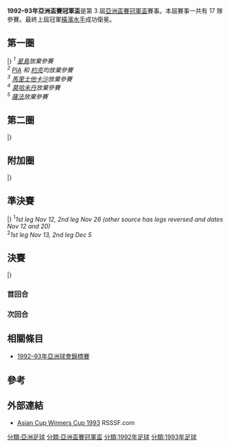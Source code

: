 {{Infobox 國際足球賽事賽季
| tourney_name          = 亞洲盃賽冠軍盃
| year                  = 1992–93
| other_titles          = 1992–93 Asian Cup Winners' Cup
| image                 = 
| size                  = 
| caption               = 
| edition               = 3
| defending_champ_other = 
| dates                 = 1992年–1993年4月16日
| num_teams             = 17 隊
| associations          = 17
| champion_other        = {{flagicon|JPN}} [[橫濱水手|橫濱水手]]
| count                 = 2
| second_other          = {{flagicon|IRN}} [[柏斯波利斯足球俱樂部|柏斯波利斯]]
| matches               = 20
| goals                 = 43
| attendance            = 
| top_scorer            = 
| player                = 
| prevseason            = [[1991–92年亞洲盃賽冠軍盃|1991–92]]
| nextseason            = [[1993–94年亞洲盃賽冠軍盃|1993–94]]
}}
'''1992–93年亞洲盃賽冠軍盃'''是第 3 屆[[亞洲盃賽冠軍盃|亞洲盃賽冠軍盃]]賽事。本屆賽事一共有 17 隊參賽。最終上屆冠軍[[橫濱水手|橫濱水手]]成功衛冕。

== 第一圈 ==
{{TwoLegStart}}
{{TwoLegResult|'''[[邦唐足球會|普克加爾天]]'''|IDN|(w/o) <sup>1</sup>|[[星島體育會|星島]]|HKG|||var2=colonial}}
{{TwoLegResult|[[PIA足球會|PIA]]|PAK|(w/o) <sup>2</sup>|[[約克體育會|約克]]|SRI||}}
{{TwoLegResult|'''[[峴港SHB足球俱樂部|峴港]]'''|VIE|(w/o) <sup>3</sup>|[[馬里士他卡沙足球會|馬里士他卡沙]]|SIN||}}
{{TwoLegResult|'''[[艾阿拉比體育會_(科威特)|阿拉比]]'''|KUW|1–0|[[阿赫利體育俱樂部_(多哈)|艾舍利]]|QAT|0–0|1–0}}
{{TwoLegResult|[[阿爾連姆沙體育會|阿爾連姆沙]]|JOR|4–7|'''[[賓尼耶斯體育會|賓尼耶斯]]'''|UAE|3–2|1–5}}
{{TwoLegResult|'''[[費加亞體育會|費加亞]]'''|OMA|(w/o) <sup>4</sup>|[[莫哈末丹體育會|莫哈末丹]]|IND||}}
{{TwoLegResult|'''[[柏斯波利斯足球俱樂部|柏斯波利斯]]'''|IRN|(w/o) <sup>5</sup>|[[阿爾薩法體育俱樂部|薩法]]|LIB||}}
{{TwoLegResult|'''[[橫濱水手|橫濱水手]]'''|JPN|輪空||||}}
{{TwoLegResult|'''[[莫咸默登體育會|莫咸默登]]'''|BAN|輪空||||}}
{{TwoLegResult|'''[[伊蒂哈德足球俱樂部|伊蒂哈德]]'''|KSA|輪空||||}}
|}
''<sup>1</sup> [[星島體育會|星島]]放棄參賽'' <br>
''<sup>2</sup> [[PIA足球會|PIA]] 和 [[約克體育會|約克]]均放棄參賽'' <br>
''<sup>3</sup> [[馬里士他卡沙足球會|馬里士他卡沙]]放棄參賽'' <br>
''<sup>4</sup> [[莫哈末丹體育會|莫哈末丹]]放棄參賽'' <br>
''<sup>5</sup> [[阿爾薩法體育俱樂部|薩法]]放棄參賽''

== 第二圈 ==
{{TwoLegStart}}
{{TwoLegResult|[[邦唐足球會|普克加爾天]]|IDN|2–4|'''[[橫濱水手|橫濱水手]]'''|JPN|1–1|1–3}}
{{TwoLegResult|[[艾阿拉比體育會_(科威特)|阿拉比]]|KUW|1–3|'''[[伊蒂哈德足球俱樂部|伊蒂哈德]]'''|KSA|0–1|1–2}}
{{TwoLegResult|'''[[柏斯波利斯足球俱樂部|柏斯波利斯]]'''|IRN|2–0|[[費加亞體育會|費加亞]]|OMA|0–0|2–0}}
{{TwoLegResult|'''[[峴港SHB足球俱樂部|峴港]]'''|VIE|輪空||||}}
{{TwoLegResult|'''[[莫咸默登體育會|莫咸默登]]'''|BAN|輪空||||}}
{{TwoLegResult|'''[[賓尼耶斯體育會|賓尼耶斯]]'''|UAE|輪空||||}}
|}

== 附加圈 ==
{{TwoLegStart}}
{{TwoLegResult|'''[[柏斯波利斯足球俱樂部|柏斯波利斯]]'''|IRN|3–2|[[賓尼耶斯體育會|賓尼耶斯]]|UAE|2–1|1–1}}
{{TwoLegResult|[[莫咸默登體育會|莫咸默登]]|BAN|1–2|'''[[峴港SHB足球俱樂部|峴港]]'''|VIE|1–1|0–1}}
|}

== 準決賽 ==
{{TwoLegStart}}
{{TwoLegResult|[[峴港SHB足球俱樂部|峴港]]|VIE|1–4 <sup>1</sup>|'''[[橫濱水手|橫濱水手]]'''|JPN|1–1|0–3}}
{{TwoLegResult|'''[[柏斯波利斯足球俱樂部|柏斯波利斯]]'''|IRN|2–1 <sup>2</sup>|[[伊蒂哈德足球俱樂部|伊蒂哈德]]|KSA|1–0|1–1}}
|}
<sup>1</sup>''1st leg Nov 12, 2nd leg Nov 26 (other source has legs reversed and dates Nov 12 and 20)'' <br>
<sup>2</sup>''1st leg Nov 13, 2nd leg Dec 5''

== 決賽 ==
{{TwoLegStart}}
{{TwoLegResult|'''[[橫濱水手|橫濱水手]]'''|JPN|2–1|[[柏斯波利斯足球俱樂部|柏斯波利斯]]|IRN|1–1|1–0}}
|}

=== 首回合 ===
{{footballbox
|date = 1993年1月17日
|team1 = [[橫濱水手|橫濱水手]] {{flagicon|JPN}}
|score = 1 – 1
|team2 = {{flagicon|IRN}} [[柏斯波利斯足球俱樂部|柏斯波利斯]]
|goals1 = 
|goals2 = 
|stadium = 
}}

=== 次回合 ===
{{footballbox
|date = 1993年4月16日
|team1 = [[柏斯波利斯足球俱樂部|柏斯波利斯]] {{flagicon|IRN}}
|score = 0 – 1
|team2 = {{flagicon|JPN}} [[橫濱水手|橫濱水手]]
|goals1 = 
|goals2 = 
|stadium = 
}}

== 相關條目 ==
*[[1992–93年亞洲球會錦標賽|1992–93年亞洲球會錦標賽]]

== 參考 ==
{{reflist|2}}

== 外部連結 ==
*[http://www.rsssf.com/tablesa/ascup93.html#cwc Asian Cup Winners Cup 1993]{{Wayback|url=http://www.rsssf.com/tablesa/ascup93.html#cwc |date=20130805022809 }} RSSSF.com{{en}}

{{亞洲盃賽冠軍盃}}

[[分類:亞洲足球|分類:亞洲足球]]
[[分類:亞洲盃賽冠軍盃|分類:亞洲盃賽冠軍盃]]
[[分類:1992年足球|分類:1992年足球]]
[[分類:1993年足球|分類:1993年足球]]